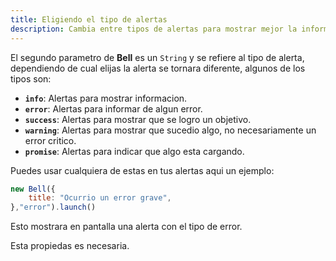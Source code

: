 ```yaml
---
title: Eligiendo el tipo de alertas
description: Cambia entre tipos de alertas para mostrar mejor la informacion al usuario.
---
```



El segundo parametro de **Bell** es un `String` y se refiere al tipo de alerta, dependiendo de cual elijas la alerta se tornara diferente, algunos de los tipos son:

- **`info`**: Alertas para mostrar informacion.
- **`error`**: Alertas para informar de algun error. 
- **`success`**: Alertas para mostrar que se logro un objetivo. 
- **`warning`**: Alertas para mostrar que sucedio algo, no necesariamente un error critico.
- **`promise`**: Alertas para indicar que algo esta cargando. 

Puedes usar cualquiera de estas en tus alertas aqui un ejemplo:

```js
new Bell({
	title: "Ocurrio un error grave",
},"error").launch()
```

<Touches slug="es-choosing-the-type-of-alert"/>

Esto mostrara en pantalla una alerta con el tipo de error.

Esta propiedas es necesaria.
